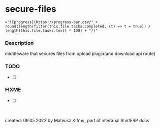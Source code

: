 
<Meta title="ShirtERP/Models/Sub/secure-files" />

# secure-files

`="![progress](https://progress-bar.dev/" + round(length(filter(this.file.tasks.completed, (t) => t = true)) / length(this.file.tasks.text) * 100) + "/)"`

### Description

middleware that secures files from upload plugin(and download api route)

### TODO

- [ ]

### FIXME

- [ ]

<br />
<br />
created: 09.05.2022 by Mateusz Kifner, part of interanal ShirtERP docs
